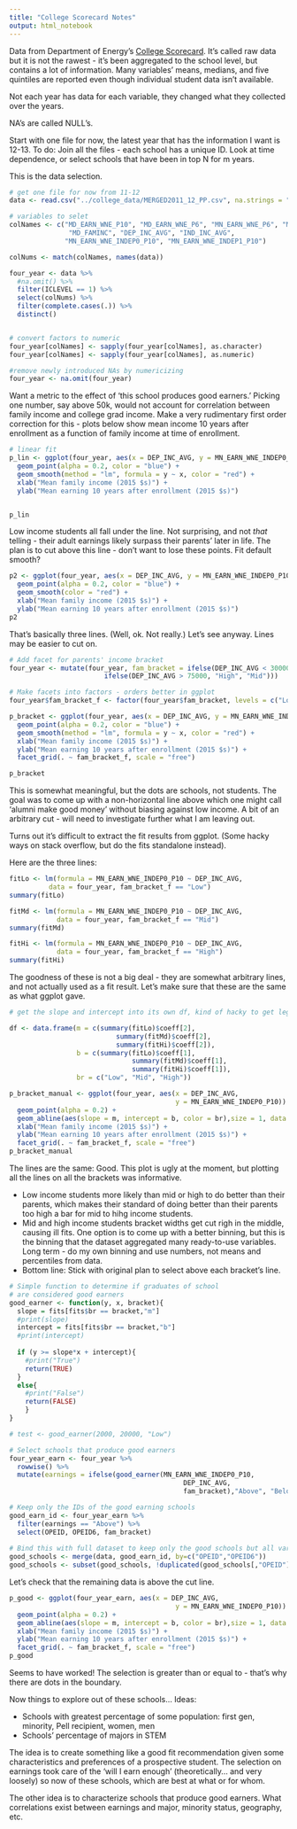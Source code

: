 ```yaml
---
title: "College Scorecard Notes"
output: html_notebook
---
```


Data from Department of Energy's [College Scorecard](https://collegescorecard.ed.gov/data/).  It's called raw data but it is not the rawest - it's been aggregated to the school level, but contains a lot of information.  Many variables' means, medians, and five quintiles are reported even though individual student data isn't available.

Not each year has data for each variable, they changed what they collected over the years.

NA's are called NULL's.

Start with one file for now, the latest year that has the information I want is 12-13. 
To do: Join all the files - each school has a unique ID. Look at time dependence, or select schools that have been in top N for m years.

This is the data selection. 
```r
# get one file for now from 11-12
data <- read.csv("../college_data/MERGED2011_12_PP.csv", na.strings = "NULL")

# variables to selet
colNames <- c("MD_EARN_WNE_P10", "MD_EARN_WNE_P6", "MN_EARN_WNE_P6", "MN_EARN_WNE_P10",
               "MD_FAMINC", "DEP_INC_AVG", "IND_INC_AVG",
              "MN_EARN_WNE_INDEP0_P10", "MN_EARN_WNE_INDEP1_P10")

colNums <- match(colNames, names(data))

four_year <- data %>%
  #na.omit() %>%
  filter(ICLEVEL == 1) %>%
  select(colNums) %>%
  filter(complete.cases(.)) %>%
  distinct()


# convert factors to numeric
four_year[colNames] <- sapply(four_year[colNames], as.character)
four_year[colNames] <- sapply(four_year[colNames], as.numeric)

#remove newly introduced NAs by numericizing
four_year <- na.omit(four_year)
```

Want a metric to the effect of 'this school produces good earners.' Picking one number, say above 50k, would not account for correlation between family income and college grad income. Make a very rudimentary first order correction for this - plots below show mean income 10 years after enrollment as a function of family income at time of enrollment. 

```r
# linear fit
p_lin <- ggplot(four_year, aes(x = DEP_INC_AVG, y = MN_EARN_WNE_INDEP0_P10)) + 
  geom_point(alpha = 0.2, color = "blue") + 
  geom_smooth(method = "lm", formula = y ~ x, color = "red") + 
  xlab("Mean family income (2015 $s)") +
  ylab("Mean earning 10 years after enrollment (2015 $s)")


p_lin
```

Low income students all fall under the line.  Not surprising, and not *that* telling - their adult earnings likely surpass their parents' later in life. The plan is to cut above this line - don't want to lose these points.  Fit default smooth?

```r
p2 <- ggplot(four_year, aes(x = DEP_INC_AVG, y = MN_EARN_WNE_INDEP0_P10)) + 
  geom_point(alpha = 0.2, color = "blue") + 
  geom_smooth(color = "red") + 
  xlab("Mean family income (2015 $s)") +
  ylab("Mean earning 10 years after enrollment (2015 $s)")
p2
```

That's basically three lines.  (Well, ok.  Not really.)  Let's see anyway.  Lines may be easier to cut on.
```r
# Add facet for parents' income bracket
four_year <- mutate(four_year, fam_bracket = ifelse(DEP_INC_AVG < 30000, "Low",
                        ifelse(DEP_INC_AVG > 75000, "High", "Mid")))

# Make facets into factors - orders better in ggplot
four_year$fam_bracket_f <- factor(four_year$fam_bracket, levels = c("Low", "Mid", "High"))

p_bracket <- ggplot(four_year, aes(x = DEP_INC_AVG, y = MN_EARN_WNE_INDEP0_P10)) + 
  geom_point(alpha = 0.2, color = "blue") + 
  geom_smooth(method = "lm", formula = y ~ x, color = "red") + 
  xlab("Mean family income (2015 $s)") +
  ylab("Mean earning 10 years after enrollment (2015 $s)") +
  facet_grid(. ~ fam_bracket_f, scale = "free")

p_bracket
```

This is somewhat meaningful, but the dots are schools, not students. The goal was to come up with a non-horizontal line above which one might call 'alumni make good money' without biasing against low income. A bit of an arbitrary cut - will need to investigate further what I am leaving out. 

Turns out it's difficult to extract the fit results from ggplot. (Some hacky ways on stack overflow, but do the fits standalone instead).

Here are the three lines:
```r
fitLo <- lm(formula = MN_EARN_WNE_INDEP0_P10 ~ DEP_INC_AVG, 
          data = four_year, fam_bracket_f == "Low")
summary(fitLo)
```

```r
fitMd <- lm(formula = MN_EARN_WNE_INDEP0_P10 ~ DEP_INC_AVG, 
            data = four_year, fam_bracket_f == "Mid")
summary(fitMd)
```

```r
fitHi <- lm(formula = MN_EARN_WNE_INDEP0_P10 ~ DEP_INC_AVG, 
            data = four_year, fam_bracket_f == "High")
summary(fitHi)

```

The goodness of these is not a big deal - they are somewhat arbitrary lines, and not actually used as a fit result. Let's make sure that these are the same as what ggplot gave. 

```r
# get the slope and intercept into its own df, kind of hacky to get legend right

df <- data.frame(m = c(summary(fitLo)$coeff[2], 
                           summary(fitMd)$coeff[2],
                           summary(fitHi)$coeff[2]),
                 b = c(summary(fitLo)$coeff[1],
                               summary(fitMd)$coeff[1], 
                               summary(fitHi)$coeff[1]),
                 br = c("Low", "Mid", "High"))

p_bracket_manual <- ggplot(four_year, aes(x = DEP_INC_AVG, 
                                          y = MN_EARN_WNE_INDEP0_P10)) + 
  geom_point(alpha = 0.2) + 
  geom_abline(aes(slope = m, intercept = b, color = br),size = 1, data = df) +
  xlab("Mean family income (2015 $s)") +
  ylab("Mean earning 10 years after enrollment (2015 $s)") +
  facet_grid(. ~ fam_bracket_f, scale = "free")
p_bracket_manual

```

The lines are the same: Good. This plot is ugly at the moment, but plotting all the lines on all the brackets was informative. 

* Low income students more likely than mid or high to do better than their parents, which makes their standard of doing better than their parents too high a bar for mid to hihg income students.
* Mid and high income students bracket widths get cut righ in the middle, causing ill fits.  One option is to come up with a better binning, but this is the binning that the dataset aggregated many ready-to-use variables.  Long term - do my own binning and use numbers, not means and percentiles from data. 
* Bottom line: Stick with original plan to select above each bracket's line.


```r
# Simple function to determine if graduates of school 
# are considered good earners
good_earner <- function(y, x, bracket){
  slope = fits[fits$br == bracket,"m"]
  #print(slope)
  intercept = fits[fits$br == bracket,"b"]
  #print(intercept)
  
  if (y >= slope*x + intercept){
    #print("True")
    return(TRUE)
  } 
  else{
    #print("False")
    return(FALSE)
    }
}

# test <- good_earner(2000, 20000, "Low")

# Select schools that produce good earners
four_year_earn <- four_year %>%
  rowwise() %>%
  mutate(earnings = ifelse(good_earner(MN_EARN_WNE_INDEP0_P10,
                                            DEP_INC_AVG,
                                            fam_bracket),"Above", "Below"))

# Keep only the IDs of the good earning schools
good_earn_id <- four_year_earn %>%
  filter(earnings == "Above") %>%
  select(OPEID, OPEID6, fam_bracket)
                    
# Bind this with full dataset to keep only the good schools but all variables
good_schools <- merge(data, good_earn_id, by=c("OPEID","OPEID6"))
good_schools <- subset(good_schools, !duplicated(good_schools[,"OPEID"]))

```

Let's check that the remaining data is above the cut line.
```r
p_good <- ggplot(four_year_earn, aes(x = DEP_INC_AVG, 
                                          y = MN_EARN_WNE_INDEP0_P10)) + 
  geom_point(alpha = 0.2) + 
  geom_abline(aes(slope = m, intercept = b, color = br),size = 1, data = df) +
  xlab("Mean family income (2015 $s)") +
  ylab("Mean earning 10 years after enrollment (2015 $s)") +
  facet_grid(. ~ fam_bracket_f, scale = "free")
p_good

```

Seems to have worked! The selection is greater than or equal to - that's why there are dots in the boundary.

Now things to explore out of these schools... Ideas:

* Schools with greatest percentage of some population: first gen, minority, Pell recipient, women, men
* Schools' percentage of majors in STEM

The idea is to create something like a good fit recommendation given some characteristics and preferences of a prospective student.  The selection on earnings took care of the 'will I earn enough' (theoretically... and very loosely) so now of these schools, which are best at what or for whom.  

The other idea is to characterize schools that produce good earners.  What correlations exist between earnings and major, minority status, geography, etc.



<!-- Add a new chunk by clicking the *Insert Chunk* button on the toolbar or by pressing *Ctrl+Alt+I*. -->

<!-- When you save the notebook, an HTML file containing the code and output will be saved alongside it (click the *Preview* button or press *Ctrl+Shift+K* to preview the HTML file). -->
